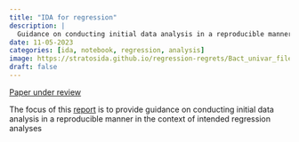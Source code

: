 ```yaml
---
title: "IDA for regression"
description: |
  Guidance on conducting initial data analysis in a reproducible manner in the context of intended regression analyses.
date: 11-05-2023
categories: [ida, notebook, regression, analysis]
image: https://stratosida.github.io/regression-regrets/Bact_univar_files/figure-html/uni02-2.png
draft: false
---
```


[Paper under review](https://doi.org/10.21203/rs.3.rs-3580334/v1)

The focus of this [report](https://stratosida.github.io/regression-regrets/) is to provide guidance on conducting initial data analysis in a reproducible manner in the context of intended regression analyses
